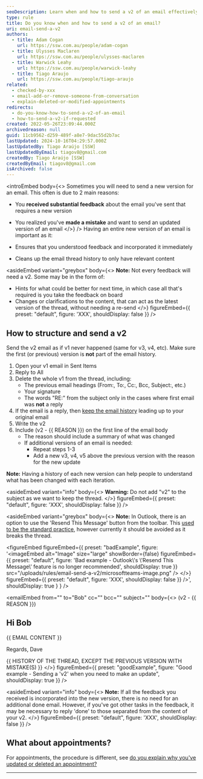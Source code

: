 ```yaml
---
seoDescription: Learn when and how to send a v2 of an email effectively while maintaining clean email threads and incorporating feedback.
type: rule
title: Do you know when and how to send a v2 of an email?
uri: email-send-a-v2
authors:
  - title: Adam Cogan
    url: https://ssw.com.au/people/adam-cogan
  - title: Ulysses Maclaren
    url: https://ssw.com.au/people/ulysses-maclaren
  - title: Warwick Leahy
    url: https://ssw.com.au/people/warwick-leahy
  - title: Tiago Araujo
    url: https://ssw.com.au/people/tiago-araujo
related:
  - checked-by-xxx
  - email-add-or-remove-someone-from-conversation
  - explain-deleted-or-modified-appointments
redirects:
  - do-you-know-how-to-send-a-v2-of-an-email
  - how-to-send-a-v2-if-requested
created: 2022-05-26T23:09:44.000Z
archivedreason: null
guid: 11cb9562-d259-489f-a8e7-9dac55d2b7ac
lastUpdated: 2024-10-16T04:29:57.000Z
lastUpdatedBy: Tiago Araújo [SSW]
lastUpdatedByEmail: tiagov8@gmail.com
createdBy: Tiago Araújo [SSW]
createdByEmail: tiagov8@gmail.com
isArchived: false
---
```


<introEmbed
  body={<>
Sometimes you will need to send a new version for an email. This often is due to 2 main reasons:

* You **received substantial feedback** about the email you've sent that requires a new version
* You realized you've **made a mistake** and want to send an updated version of an email
  </>}
/>
Having an entire new version of an email is important as it:

* Ensures that you understood feedback and incorporated it immediately
* Cleans up the email thread history to only have relevant content

<asideEmbed
  variant="greybox"
  body={<>
    **Note:** Not every feedback will need a v2. Some may be in the form of:

* Hints for what could be better for next time, in which case all that's required is you take the feedback on board
* Changes or clarifications to the content, that can act as the latest version of the thread, without needing a re-send
  </>}
  figureEmbed={{
    preset: "default",
    figure: 'XXX',
    shouldDisplay: false
  }}
/>

## How to structure and send a v2

Send the v2 email as if v1 never happened (same for v3, v4, etc). Make sure the first (or previous) version is **not** part of the email history.

1. Open your v1 email in Sent Items
2. Reply to All
3. Delete the whole v1 from the thread, including:
   * The previous email headings (From:, To:, Cc:, Bcc, Subject:, etc.)
   * Your signature
   * The words "RE:" from the subject only in the cases where first email was **not** a reply
4. If the email is a reply, then [keep the email history](/do-you-keep-the-history-of-an-email) leading up to your original email
5. Write the v2
6. Include (v2 - &#123;&#123; REASON &#125;&#125;) on the first line of the email body
   * The reason should include a summary of what was changed
   * If additional versions of an email is needed:
     * Repeat steps 1-3
     * Add a new v3, v4, v5 above the previous version with the reason for the new update

**Note:** Having a history of each new version can help people to understand what has been changed with each iteration.

<asideEmbed
  variant="info"
  body={<>
    **Warning:** Do not add "v2" to the subject as we want to keep the thread.
  </>}
  figureEmbed={{
    preset: "default",
    figure: 'XXX',
    shouldDisplay: false
  }}
/>

<asideEmbed
  variant="greybox"
  body={<>
    **Note:** In Outlook, there is an option to use the 'Resend This Message' button from the toolbar. This [used to be the standard practice](https://www.youtube.com/embed/SUo_hOCubeo), however currently it should be avoided as it breaks the thread.

<figureEmbed figureEmbed={{
  preset: "badExample",
  figure: '<imageEmbed
  alt="Image"
  size="large"
  showBorder={false}
  figureEmbed={{
    preset: "default",
    figure: \'Bad example - Outlook\\'s \\'Resend This Message\\' feature is no longer recommended\',
    shouldDisplay: true
  }}
  src="/uploads/rules/email-send-a-v2/microsoftteams-image.png"
/>
  </>}
  figureEmbed={{
    preset: "default",
    figure: \'XXX\',
    shouldDisplay: false
  }}
/>',
  shouldDisplay: true
} } />


<emailEmbed
  from=""
  to="Bob"
  cc=""
  bcc=""
  subject=""
  body={<>
    (v2 - &#123;&#123; REASON &#125;&#125;)

## Hi Bob

&#123;&#123; EMAIL CONTENT &#125;&#125;

Regards,
Dave

&#123;&#123; HISTORY OF THE THREAD, EXCEPT THE PREVIOUS VERSION WITH MISTAKE(S) &#125;&#125;
  </>}
  figureEmbed={{
    preset: "goodExample",
    figure: "Good example - Sending a 'v2' when you need to make an update",
    shouldDisplay: true
  }}
/>

<asideEmbed
  variant="info"
  body={<>
    **Note:** If all the feedback you received is incorporated into the new version, there is no need for an additional done email. However, if you've got other tasks in the feedback, it may be necessary to reply 'done' to those separated from the content of your v2.
  </>}
  figureEmbed={{
    preset: "default",
    figure: 'XXX',
    shouldDisplay: false
  }}
/>

## What about appointments?

For appointments, the procedure is different, see [do you explain why you've updated or deleted an appointment?](/explain-deleted-or-modified-appointments)

---

<youtubeEmbed url="https://www.youtube.com/embed/2WoDQBhJCVQ" description="Video: Some jobs give no chance for a v2" />
